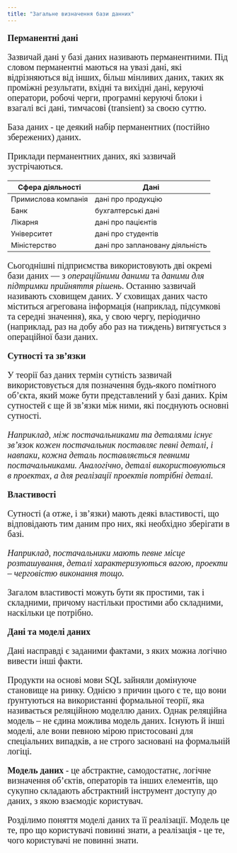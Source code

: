 ```yaml
---
title: "Загальне визначення бази данних"
---
```


::: {#div1 style="font-family: serif; font-size: 20px;"}
**Перманентні дані**

Зазвичай дані у базі даних називають перманентними. Під словом перманентні маються на увазі дані, які відрізняються від інших, більш мінливих даних, таких як проміжні результати, вхідні та вихідні дані, керуючі оператори, робочі черги, програмні керуючі блоки і взагалі всі дані, тимчасові (transient) за своєю суттю.

База даних - це деякий набір перманентних (постійно збережених) даних.
:::

::: {#div2 style="font-family: serif; font-size: 20px;"}
Приклади перманентних даних, які зазвичай зустрічаються.
:::

| Сфера діяльності    | Дані                            |
|---------------------|---------------------------------|
| Примислова компанія | дані про продукцію              |
| Банк                | бухгалтерські дані              |
| Лікарня             | дані про пацієнтів              |
| Університет         | дані про студентів              |
| Міністерство        | дані про заплановану діяльність |

::: {#div3 style="font-family: serif; font-size: 20px;"}
Сьогоднішні підприємства використовують дві окремі бази даних --- з *операційними даними* та *даними для підтримки прийняття рішень*. Останню зазвичай називають сховищем даних. У сховищах даних часто міститься агрегована інформація (наприклад, підсумкові та середні значення), яка, у свою чергу, періодично (наприклад, раз на добу або раз на тиждень) витягується з операційної бази даних.
:::

::: {#div4 style="font-family: serif; font-size: 20px;"}
**Сутності та зв'язки**

У теорії баз даних термін сутність зазвичай використовується для позначення будь-якого помітного об'єкта, який може бути представлений у базі даних. Крім сутностей є ще й зв'язки між ними, які поєднують основні сутності.

*Наприклад, між постачальниками та деталями існує зв'язок кожен постачальник поставляє певні деталі, і навпаки, кожна деталь поставляється певними постачальниками. Аналогічно, деталі використовуються в проектах, а для реалізації проектів потрібні деталі.*
:::

::: {#div5 style="font-family: serif; font-size: 20px;"}
**Властивості**

Сутності (а отже, і зв'язки) мають деякі властивості, що відповідають тим даним про них, які необхідно зберігати в базі.

*Наприклад, постачальники мають певне місце розташування, деталі характеризуються вагою, проекти -- черговістю виконання тощо.*

Загалом властивості можуть бути як простими, так і складними, причому настільки простими або складними, наскільки це потрібно.
:::

::: {#div6 style="font-family: serif; font-size: 20px;"}
**Дані та моделі даних**

Дані насправді є заданими фактами, з яких можна логічно вивести інші факти.

Продукти на основі мови SQL зайняли домінуюче становище на ринку. Однією з причин цього є те, що вони ґрунтуються на використанні формальної теорії, яка називається реляційною моделлю даних. Однак реляційна модель -- не єдина можлива модель даних. Існують й інші моделі, але вони певною мірою пристосовані для спеціальних випадків, а не строго засновані на формальній логіці.
:::

::: {#div7 style="font-family: serif; font-size: 20px;"}
**Модель даних** - це абстрактне, самодостатнє, логічне визначення об'єктів, операторів та інших елементів, що сукупно складають абстрактний інструмент доступу до даних, з якою взаємодіє користувач.

Розділимо поняття моделі даних та її реалізації. Модель це те, про що користувачі повинні знати, а реалізація - це те, чого користувачі не повинні знати.
:::
